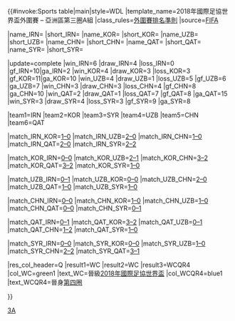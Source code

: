 {{#invoke:Sports table|main|style=WDL
|template_name=2018年國際足協世界盃外圍賽 – 亞洲區第三圈A組
|class_rules=[[2018年國際足協世界盃外圍賽#排名準則|外圍賽排名準則]]
|source=[https://www.fifa.com/worldcup/preliminaries/asia/group=275183/index.html FIFA]

<!-- NOTE: USE fb TEMPLATE FOR NAME AND flagdeco FOR SHORT-->
|name_IRN={{fb|IRN}} |short_IRN={{flagdeco|IRN}}
|name_KOR={{fb|KOR}} |short_KOR={{flagdeco|KOR}}
|name_UZB={{fb|UZB}} |short_UZB={{flagdeco|UZB}}
|name_CHN={{fb|CHN}} |short_CHN={{flagdeco|CHN}}
|name_QAT={{fb|QAT}} |short_QAT={{flagdeco|QAT}}
|name_SYR={{fb|SYR}} |short_SYR={{flagdeco|SYR}}

<!--UPDATE standings below (including date)-->
|update=complete
|win_IRN=6 |draw_IRN=4 |loss_IRN=0 |gf_IRN=10|ga_IRN=2
|win_KOR=4 |draw_KOR=3 |loss_KOR=3 |gf_KOR=11|ga_KOR=10
|win_UZB=4 |draw_UZB=1 |loss_UZB=5 |gf_UZB=6 |ga_UZB=7
|win_CHN=3 |draw_CHN=3 |loss_CHN=4 |gf_CHN=8 |ga_CHN=10
|win_QAT=2 |draw_QAT=1 |loss_QAT=7 |gf_QAT=8 |ga_QAT=15
|win_SYR=3 |draw_SYR=4 |loss_SYR=3 |gf_SYR=9 |ga_SYR=8

<!--UPDATE positions below (check tiebreakers)-->
|team1=IRN |team2=KOR |team3=SYR |team4=UZB |team5=CHN |team6=QAT

<!--Update results below-->
|match_IRN_KOR=[[2018年國際足協世界盃外圍賽 – 亞洲區第三圈#Iran v South Korea|1–0]]
|match_IRN_UZB=[[2018年國際足協世界盃外圍賽 – 亞洲區第三圈#Iran v Uzbekistan|2–0]]
|match_IRN_CHN=[[2018年國際足協世界盃外圍賽 – 亞洲區第三圈#Iran v China PR|1–0]]
|match_IRN_QAT=[[2018年國際足協世界盃外圍賽 – 亞洲區第三圈#Iran v Qatar|2–0]]
|match_IRN_SYR=[[2018年國際足協世界盃外圍賽 – 亞洲區第三圈#Iran v Syria|2–2]]

|match_KOR_IRN=[[2018年國際足協世界盃外圍賽 – 亞洲區第三圈#South Korea v Iran|0–0]]
|match_KOR_UZB=[[2018年國際足協世界盃外圍賽 – 亞洲區第三圈#South Korea v Uzbekistan|2–1]]
|match_KOR_CHN=[[2018年國際足協世界盃外圍賽 – 亞洲區第三圈#South Korea v China PR|3–2]]
|match_KOR_QAT=[[2018年國際足協世界盃外圍賽 – 亞洲區第三圈#South Korea v Qatar|3–2]]
|match_KOR_SYR=[[2018年國際足協世界盃外圍賽 – 亞洲區第三圈#South Korea v Syria|1–0]]

|match_UZB_IRN=[[2018年國際足協世界盃外圍賽 – 亞洲區第三圈#Uzbekistan v Iran|0–1]]
|match_UZB_KOR=[[2018年國際足協世界盃外圍賽 – 亞洲區第三圈#Uzbekistan v South Korea|0–0]]
|match_UZB_CHN=[[2018年國際足協世界盃外圍賽 – 亞洲區第三圈#Uzbekistan v China PR|2–0]]
|match_UZB_QAT=[[2018年國際足協世界盃外圍賽 – 亞洲區第三圈#Uzbekistan v Qatar|1–0]]
|match_UZB_SYR=[[2018年國際足協世界盃外圍賽 – 亞洲區第三圈#Uzbekistan v Syria|1–0]]

|match_CHN_IRN=[[2018年國際足協世界盃外圍賽 – 亞洲區第三圈#China PR v Iran|0–0]]
|match_CHN_KOR=[[2018年國際足協世界盃外圍賽 – 亞洲區第三圈#China PR v South Korea|1–0]]
|match_CHN_UZB=[[2018年國際足協世界盃外圍賽 – 亞洲區第三圈#China PR v Uzbekistan|1–0]]
|match_CHN_QAT=[[2018年國際足協世界盃外圍賽 – 亞洲區第三圈#China PR v Qatar|0–0]]
|match_CHN_SYR=[[2018年國際足協世界盃外圍賽 – 亞洲區第三圈#China PR v Syria|0–1]]

|match_QAT_IRN=[[2018年國際足協世界盃外圍賽 – 亞洲區第三圈#Qatar v Iran|0–1]]
|match_QAT_KOR=[[2018年國際足協世界盃外圍賽 – 亞洲區第三圈#Qatar v South Korea|3–2]]
|match_QAT_UZB=[[2018年國際足協世界盃外圍賽 – 亞洲區第三圈#Qatar v Uzbekistan|0–1]]
|match_QAT_CHN=[[2018年國際足協世界盃外圍賽 – 亞洲區第三圈#Qatar v China PR|1–2]]
|match_QAT_SYR=[[2018年國際足協世界盃外圍賽 – 亞洲區第三圈#Qatar v Syria|1–0]]

|match_SYR_IRN=[[2018年國際足協世界盃外圍賽 – 亞洲區第三圈#Syria v Iran|0–0]]
|match_SYR_KOR=[[2018年國際足協世界盃外圍賽 – 亞洲區第三圈#Syria v South Korea|0–0]]
|match_SYR_UZB=[[2018年國際足協世界盃外圍賽 – 亞洲區第三圈#Syria v Uzbekistan|1–0]]
|match_SYR_CHN=[[2018年國際足協世界盃外圍賽 – 亞洲區第三圈#Syria v China PR|2–2]]
|match_SYR_QAT=[[2018年國際足協世界盃外圍賽 – 亞洲區第三圈#Syria v Qatar|3–1]]

<!--Update qualifications below-->
|res_col_header=Q
|result1=WC |result2=WC |result3=WCQR4
|col_WC=green1   |text_WC=晉級[[2018年國際足協世界盃]]
|col_WCQR4=blue1 |text_WCQR4=晉身[[2018年國際足協世界盃外圍賽 – 亞洲區第四圈|第四圈]]

}}<noinclude>
[[Category:2018年國際足協世界盃外圍賽模板|3A]]
</noinclude>